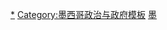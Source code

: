 {{Navbox
| name       = 墨西哥外交
| title      = {{flagicon|Mexico}} {{link-en|墨西哥外交|Foreign relations of Mexico}}
| state      = {{{state|autocollapse}}}
| listclass  = hlist
| image      = [[Image:Coat of arms of Mexico.svg|80px|Coat of arms of Mexico]]

| group1 = 非洲
| list1  =
* {{link-en|阿尔及利亚－墨西哥关系|Algeria–Mexico relations|阿尔及利亚}}
* {{link-en|安哥拉－墨西哥关系|Angola–Mexico relations|安哥拉}}
* {{link-en|埃及－墨西哥关系|Egypt–Mexico relations|埃及}}
* {{link-en|埃塞俄比亚－墨西哥关系|Ethiopia–Mexico relations|埃塞俄比亚}}
* {{link-en|肯尼亚－墨西哥关系|Kenya–Mexico relations|肯尼亚}}
* {{link-en|墨西哥－摩洛哥关系|Mexico–Morocco relations|摩洛哥}}
* {{link-en|墨西哥－萨拉威阿拉伯民主共和国关系|Mexico–Sahrawi Arab Democratic Republic relations|萨拉威共和国}}
* {{link-en|墨西哥－南非关系|Mexico–South Africa relations|南非}}

| group2 = 亚洲
| list2  =
* {{link-en|阿塞拜疆－墨西哥關係|Azerbaijan–Mexico relations|阿塞拜疆}}
* {{link-en|孟加拉国－墨西哥关系|Bangladesh–Mexico relations|孟加拉国}}
* [[中墨关系|中華人民共和國]]
* {{link-en|印度－墨西哥关系|India–Mexico relations|印度}}
* {{link-en|印度尼西亚－墨西哥关系|Indonesia–Mexico relations|印度尼西亚}}
* {{link-en|伊朗－墨西哥关系|Iran–Mexico relations|伊朗}}
* {{link-en|以色列－墨西哥关系|Israel–Mexico relations|以色列}}
* {{link-en|日本－墨西哥关系|Japan–Mexico relations|日本}}
* {{link-en|黎巴嫩－墨西哥关系|Lebanon–Mexico relations|黎巴嫩}}
* {{link-en|马来西亚－墨西哥关系|Malaysia–Mexico relations|马来西亚}}
* {{link-en|墨西哥－巴基斯坦关系|Mexico–Pakistan relations|巴基斯坦}}
* {{link-en|墨西哥－巴勒斯坦關係|Mexico–Palestine relations|巴勒斯坦}}
* {{link-en|墨西哥－菲律宾关系|Mexico–Philippines relations|菲律宾}}
* {{link-en|墨西哥－沙特阿拉伯关系|Mexico–Saudi Arabia relations|沙特阿拉伯}}
* [[新加坡－墨西哥關係|新加坡]]
* [[韩墨关系|韩国]]
* [[中華民國與墨西哥關係|中華民國]]
* {{link-en|墨西哥－泰國關係|Mexico–Thailand relations|泰國}}
* {{link-en|墨西哥－土耳其关系|Mexico–Turkey relations|土耳其}}
* {{link-en|墨西哥－阿拉伯联合酋长国关系|Mexico–United Arab Emirates relations|阿拉伯联合酋长国}}
* [[墨越關係|越南]]
| group3 = 欧洲
| list3  =
* {{link-en|奥地利－墨西哥关系|Austria–Mexico relations|奥地利}}
* {{link-en|比利时－墨西哥关系|Belgium–Mexico relations|比利时}}
* {{link-en|捷克共和国－墨西哥关系|Czech Republic–Mexico relations|捷克共和国}}
* {{link-en|丹麦－墨西哥关系|Denmark–Mexico relations|丹麦}}
* {{link-en|芬兰－墨西哥关系|Finland–Mexico relations|芬兰}}
* {{link-en|法国－墨西哥关系|France–Mexico relations|法国}}
* {{link-en|德国－墨西哥关系|Germany–Mexico relations|德国}}
* {{link-en|希腊－墨西哥关系|Greece–Mexico relations|希腊}}
* {{link-en|圣座－墨西哥关系|Holy See–Mexico relations|圣座}}
* {{link-en|匈牙利－墨西哥关系|Hungary–Mexico relations|匈牙利}}
* {{link-en|冰岛－墨西哥关系|Iceland–Mexico relations|冰岛}}
* {{link-en|爱尔兰－墨西哥关系|Ireland–Mexico relations|爱尔兰}}
* {{link-en|意大利－墨西哥关系|Italy–Mexico relations|意大利}}
* {{link-en|墨西哥－荷兰关系|Mexico–Netherlands relations|荷兰}}
* {{link-en|墨西哥－挪威关系|Mexico–Norway relations|挪威}}
* {{link-en|墨西哥－波兰关系|Mexico–Poland relations|波兰}}
* [[墨西哥－葡萄牙關係|葡萄牙]]
* {{link-en|墨西哥－罗马尼亚关系|Mexico–Romania relations|罗马尼亚}}
* {{link-en|墨西哥－俄罗斯关系|Mexico–Russia relations|俄罗斯}}
* {{link-en|墨西哥－塞尔维亚关系|Mexico–Serbia relations|塞尔维亚}}
* [[墨西哥－斯洛伐克關係|斯洛伐克]]
* {{link-en|墨西哥－斯洛文尼亚关系|Mexico–Slovenia relations|斯洛文尼亚}}
* {{link-en|墨西哥－西班牙关系|Mexico–Spain relations|西班牙}}
* {{link-en|墨西哥－瑞典关系|Mexico–Sweden relations|瑞典}}
* {{link-en|墨西哥－瑞士关系|Mexico–Switzerland relations|瑞士}}
* {{link-en|墨西哥－乌克兰关系|Mexico–Ukraine relations|乌克兰}}
* {{link-en|墨西哥－英国关系|Mexico–United Kingdom relations|英国}}

| group4 = 北美洲
| list4  =
* {{link-en|伯利兹－墨西哥关系|Belize–Mexico relations|伯利兹}}
* {{link-en|加拿大－墨西哥关系|Canada–Mexico relations|加拿大}}
* [[哥斯达黎加－墨西哥关系|哥斯达黎加]]
* {{link-en|古巴－墨西哥关系|Cuba–Mexico relations|古巴}}
* {{link-en|多米尼加共和国－墨西哥关系|Dominican Republic–Mexico relations|多米尼加共和国}}
* [[萨尔瓦多－墨西哥关系|萨尔瓦多]]
* {{link-en|危地马拉－墨西哥关系|Guatemala–Mexico relations|危地马拉}}
* {{link-en|海地－墨西哥关系|Haiti–Mexico relations|海地}}
* {{link-en|洪都拉斯－墨西哥关系|Honduras–Mexico relations|洪都拉斯}}
* [[墨西哥－尼加拉瓜关系|尼加拉瓜]]
* {{link-en|墨西哥－巴拿马关系|Mexico–Panama relations|巴拿马}}
* {{link-en|墨西哥－美国关系|Mexico–United States relations|美国}} ''（{{link-en|墨西哥－得克萨斯共和国关系|Mexico–Republic of Texas relations|得克萨斯}}）''

| group5 = 大洋洲
| list5  =
* {{link-en|澳大利亚－墨西哥关系|Australia–Mexico relations|澳大利亚}}
* {{link-en|墨西哥－新西兰关系|Mexico–New Zealand relations|新西兰}}

| group6 = 南美洲
| list6  =
* {{link-en|阿根廷－墨西哥关系|Argentina–Mexico relations|阿根廷}}
* {{link-en|玻利維亞－墨西哥关系|Bolivia–Mexico relations|玻利維亞}}
* {{link-en|巴西－墨西哥关系|Brazil–Mexico relations|巴西}}
* {{link-en|智利－墨西哥关系|Chile–Mexico relations|智利}}
* {{link-en|哥伦比亚－墨西哥关系|Colombia–Mexico relations|哥伦比亚}}
* {{link-en|厄瓜多尔－墨西哥关系|Ecuador–Mexico relations|厄瓜多尔}}
* {{link-en|圭亚那－墨西哥关系|Guyana–Mexico relations|圭亚那}}
* {{link-en|墨西哥－巴拉圭关系|Mexico–Paraguay relations|巴拉圭}}
* {{link-en|墨西哥－秘鲁关系|Mexico–Peru relations|秘鲁}}
* {{link-en|墨西哥－苏里南关系|Mexico–Suriname relations|苏里南}}
* {{link-en|墨西哥－乌拉圭关系|Mexico–Uruguay relations|乌拉圭}}
* {{link-en|墨西哥－委内瑞拉关系|Mexico–Venezuela relations|委内瑞拉}}

| group7 = [[多边主义|多边]]
| list7  = 
* {{link-en|墨西哥－欧盟关系|Mexico–European Union relations|欧盟}}
* {{link-en|墨西哥与联合国|Mexico and the United Nations|联合国}}
* [[金砖四国#BRICM|BRICM]]
* [[团结谋共识|咖啡俱乐部]]
* [[G8+5]]
* [[20国集团|G-20]]
* [[北美自由贸易协议|NAFTA]]
* [[未来11国]]
* [[新兴工业化国家|NIC]]
* [[美洲国家组织|OAS]]
* [[伊比利亚－美洲国家组织|OEI]]
* [[里约集团]]
* [[联合国拉丁美洲及加勒比地区经济委员会|UNECLAC]]

| group8 = 相关主题
| list8  = 
* {{link-en|外事秘书处 (墨西哥)|Secretariat of Foreign Affairs (Mexico)|外事部}}
* {{link-en|墨西哥外交使团列表|List of diplomatic missions of Mexico|墨西哥外交使团}} / {{link-en|驻墨西哥外交使团列表|List of diplomatic missions in Mexico|驻墨西哥外交使团}}
* {{link-en|卡斯塔涅达学说|Castañeda Doctrine}}
* {{link-en|科罗拉多河争执|Colorado river dispute}}
* {{link-en|埃斯特拉达学说|Estrada Doctrine}}
* {{link-en|格兰德河边界争执|Rio Grande border disputes}}
* [[墨西哥签证政策]]
* [[墨西哥公民签证要求]]
* {{link-en|2005年墨西哥－委内瑞拉外交危机|2005 Mexico and Venezuela diplomatic crisis}}

|below = [http://www.sre.gob.mx/ 墨西哥外事部]
}}<noinclude>

{{collapsible option}}

[[Category:墨西哥外交|*]]
[[Category:墨西哥政治与政府模板]]
[[Category:各国外交导航模板|墨]]
</noinclude>